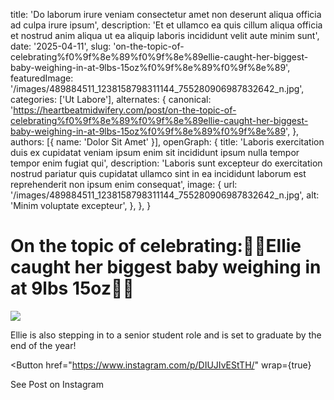   title: 'Do laborum irure veniam consectetur amet non deserunt aliqua officia ad culpa irure ipsum',
  description: 'Et et ullamco ea quis cillum aliqua officia et nostrud anim aliqua ut ea aliquip laboris incididunt velit aute minim sunt',
  date: '2025-04-11',
  slug: 'on-the-topic-of-celebrating%f0%9f%8e%89%f0%9f%8e%89ellie-caught-her-biggest-baby-weighing-in-at-9lbs-15oz%f0%9f%8e%89%f0%9f%8e%89',
  featuredImage: '/images/489884511_1238158798311144_755280906987832642_n.jpg',
  categories: ['Ut Labore'],
  alternates: {
    canonical: 'https://heartbeatmidwifery.com/post/on-the-topic-of-celebrating%f0%9f%8e%89%f0%9f%8e%89ellie-caught-her-biggest-baby-weighing-in-at-9lbs-15oz%f0%9f%8e%89%f0%9f%8e%89',
  },
  authors: [{ name: 'Dolor Sit Amet' }],
  openGraph: {
    title: 'Laboris exercitation duis ex cupidatat veniam ipsum enim sit incididunt ipsum nulla tempor tempor enim fugiat qui',
    description: 'Laboris sunt excepteur do exercitation nostrud pariatur quis cupidatat ullamco sint in ea incididunt laborum est reprehenderit non ipsum enim consequat',
    image: {
      url: '/images/489884511_1238158798311144_755280906987832642_n.jpg',
      alt: 'Minim voluptate excepteur',
    },
  },
}


# On the topic of celebrating:🎉🎉Ellie caught her biggest baby weighing in at 9lbs 15oz🎉🎉

<Image
  src="/images/489884511_1238158798311144_755280906987832642_n.jpg"
  size="large"
  wrap={true}
/>

Ellie is also stepping in to a senior student role and is set to graduate by the end of the year!

<Button
  href="https://www.instagram.com/p/DIUJIvEStTH/"
  wrap={true}
>
  See Post on Instagram
</Button>
